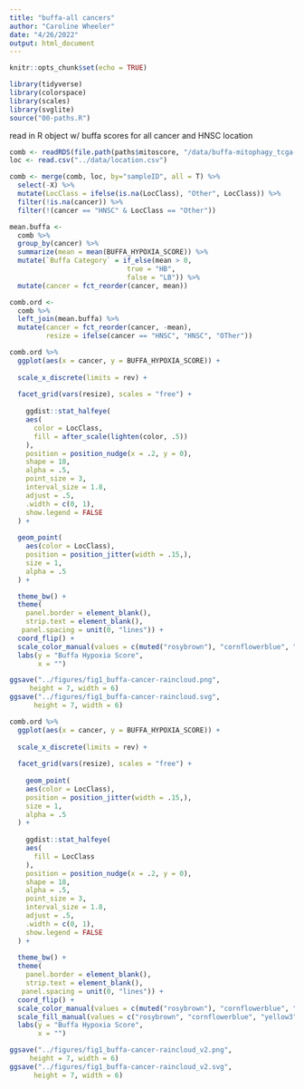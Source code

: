 ```yaml
---
title: "buffa-all cancers"
author: "Caroline Wheeler"
date: "4/26/2022"
output: html_document
---
```


```r
knitr::opts_chunk$set(echo = TRUE)

library(tidyverse)
library(colorspace)
library(scales)
library(svglite)
source("00-paths.R")
```

read in R object w/ buffa scores for all cancer and HNSC location 
```r
comb <- readRDS(file.path(paths$mitoscore, "/data/buffa-mitophagy_tcga-cancer.RData"))
loc <- read.csv("../data/location.csv")

comb <- merge(comb, loc, by="sampleID", all = T) %>%
  select(-X) %>%
  mutate(LocClass = ifelse(is.na(LocClass), "Other", LocClass)) %>%
  filter(!is.na(cancer)) %>%
  filter(!(cancer == "HNSC" & LocClass == "Other"))
```

```r
mean.buffa <- 
  comb %>%
  group_by(cancer) %>%
  summarize(mean = mean(BUFFA_HYPOXIA_SCORE)) %>%
  mutate(`Buffa Category` = if_else(mean > 0,
                             true = "HB",
                             false = "LB")) %>%
  mutate(cancer = fct_reorder(cancer, mean))
```

```r
comb.ord <- 
  comb %>%
  left_join(mean.buffa) %>%
  mutate(cancer = fct_reorder(cancer, -mean),
         resize = ifelse(cancer == "HNSC", "HNSC", "OTher"))
```

```r
comb.ord %>%
  ggplot(aes(x = cancer, y = BUFFA_HYPOXIA_SCORE)) +
  
  scale_x_discrete(limits = rev) +
  
  facet_grid(vars(resize), scales = "free") +
  
    ggdist::stat_halfeye(
    aes(
      color = LocClass,
      fill = after_scale(lighten(color, .5))
    ),
    position = position_nudge(x = .2, y = 0),
    shape = 18,
    alpha = .5,
    point_size = 3,
    interval_size = 1.8,
    adjust = .5,
    .width = c(0, 1),
    show.legend = FALSE
  ) +
  
  geom_point(
    aes(color = LocClass),
    position = position_jitter(width = .15,),
    size = 1,
    alpha = .5
  ) +

  theme_bw() +
  theme(
    panel.border = element_blank(),
    strip.text = element_blank(),
   panel.spacing = unit(0, "lines")) +
  coord_flip() +
  scale_color_manual(values = c(muted("rosybrown"), "cornflowerblue", "yellow3" ,"gray50")) +
  labs(y = "Buffa Hypoxia Score",
       x = "") 

ggsave("../figures/fig1_buffa-cancer-raincloud.png",
     height = 7, width = 6)
ggsave("../figures/fig1_buffa-cancer-raincloud.svg",
      height = 7, width = 6)
```
```r
comb.ord %>%
  ggplot(aes(x = cancer, y = BUFFA_HYPOXIA_SCORE)) +
  
  scale_x_discrete(limits = rev) +
  
  facet_grid(vars(resize), scales = "free") +
  
    geom_point(
    aes(color = LocClass),
    position = position_jitter(width = .15,),
    size = 1,
    alpha = .5
  ) +
  
    ggdist::stat_halfeye(
    aes(
      fill = LocClass
    ),
    position = position_nudge(x = .2, y = 0),
    shape = 18,
    alpha = .5,
    point_size = 3,
    interval_size = 1.8,
    adjust = .5,
    .width = c(0, 1),
    show.legend = FALSE
  ) +
  
  theme_bw() +
  theme(
    panel.border = element_blank(),
    strip.text = element_blank(),
   panel.spacing = unit(0, "lines")) +
  coord_flip() +
  scale_color_manual(values = c(muted("rosybrown"), "cornflowerblue", "yellow3" ,"gray50")) +
  scale_fill_manual(values = c("rosybrown", "cornflowerblue", "yellow3" ,"gray50")) +
  labs(y = "Buffa Hypoxia Score",
       x = "") 

ggsave("../figures/fig1_buffa-cancer-raincloud_v2.png",
     height = 7, width = 6)
ggsave("../figures/fig1_buffa-cancer-raincloud_v2.svg",
      height = 7, width = 6)
```

